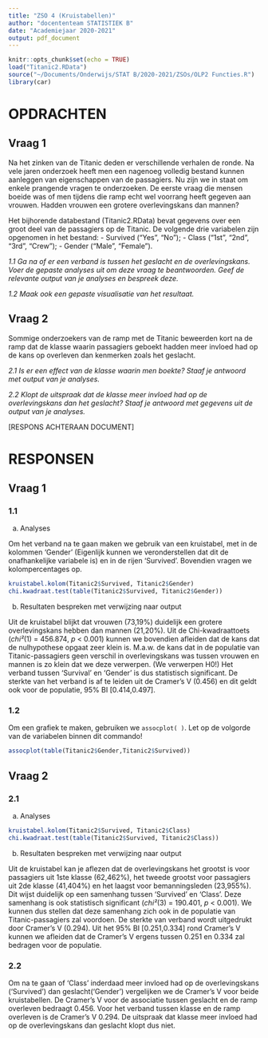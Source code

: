 ```yaml
---
title: "ZSO 4 (Kruistabellen)"
author: "docententeam STATISTIEK B"
date: "Academiejaar 2020-2021"
output: pdf_document
---
```


```r
knitr::opts_chunk$set(echo = TRUE)
load("Titanic2.RData")
source("~/Documents/Onderwijs/STAT B/2020-2021/ZSOs/OLP2 Functies.R")
library(car)
```

# OPDRACHTEN {-}

## Vraag 1 {-}

Na het zinken van de Titanic deden er verschillende verhalen de ronde. Na vele jaren onderzoek heeft men een nagenoeg volledig bestand kunnen aanleggen van eigenschappen van de passagiers. Nu zijn we in staat om enkele prangende vragen te onderzoeken. De eerste vraag die mensen boeide was of men tijdens die ramp echt wel voorrang heeft gegeven aan vrouwen. Hadden vrouwen een grotere overlevingskans dan mannen?

Het bijhorende databestand (Titanic2.RData) bevat gegevens over een groot deel van de passagiers op de Titanic. De volgende drie variabelen zijn opgenomen in het bestand:
- Survived (“Yes”, “No”);
- Class (“1st”, “2nd”, “3rd”, “Crew”);
- Gender (“Male”, “Female”).

*1.1	Ga na of er een verband is tussen het geslacht en de overlevingskans. Voer de gepaste analyses uit om deze vraag te beantwoorden. Geef de relevante output van je analyses en bespreek deze.*

*1.2	Maak ook een gepaste visualisatie van het resultaat.*

## Vraag 2 {-}

Sommige onderzoekers van de ramp met de Titanic beweerden kort na de ramp dat de klasse waarin passagiers geboekt hadden meer invloed had op de kans op overleven dan kenmerken zoals het geslacht.

*2.1	Is er een effect van de klasse waarin men boekte? Staaf je antwoord met output van je analyses.*

*2.2	Klopt de uitspraak dat de klasse meer invloed had op de overlevingskans dan het geslacht? Staaf je antwoord met gegevens uit de output van je analyses.*

[RESPONS ACHTERAAN DOCUMENT]
\newpage    

# RESPONSEN {-}

## Vraag 1 {-}

### 1.1 {-}

a) Analyses

Om het verband na te gaan maken we gebruik van een kruistabel, met in de kolommen ‘Gender’ (Eigenlijk kunnen we veronderstellen dat dit de onafhankelijke variabele is) en in de rijen ‘Survived’. Bovendien vragen we kolompercentages op.

```r
kruistabel.kolom(Titanic2$Survived, Titanic2$Gender)
chi.kwadraat.test(table(Titanic2$Survived, Titanic2$Gender))
```


b) Resultaten bespreken met verwijzing naar output

Uit de kruistabel blijkt dat vrouwen (73,19%) duidelijk een grotere overlevingskans hebben dan mannen (21,20%). Uit de Chi-kwadraattoets (*chi²*(1) = 456.874, *p* < 0.001) kunnen we bovendien afleiden dat de kans dat de nulhypothese opgaat zeer klein is. M.a.w. de kans dat in de populatie van Titanic-passagiers geen verschil in overlevingskans was tussen vrouwen en mannen is zo klein dat we deze verwerpen. (We verwerpen H0!) Het verband tussen ‘Survival’ en ‘Gender’ is dus statistisch significant. De sterkte van het verband is af te leiden uit de Cramer’s V (0.456) en dit geldt ook voor de populatie, 95% BI [0.414,0.497].

### 1.2 {-}

Om een grafiek te maken, gebruiken we `assocplot( )`. Let op de volgorde van de variabelen binnen dit commando!

```r
assocplot(table(Titanic2$Gender,Titanic2$Survived))
```
\newpage
## Vraag 2 {-}

### 2.1 {-}

a) Analyses

```r
kruistabel.kolom(Titanic2$Survived, Titanic2$Class)
chi.kwadraat.test(table(Titanic2$Survived, Titanic2$Class))
```

b) Resultaten bespreken met verwijzing naar output

Uit de kruistabel kan je aflezen dat de overlevingskans het grootst is voor passagiers uit 1ste klasse (62,462%), het tweede grootst voor passagiers uit 2de klasse (41,404%) en het laagst voor bemanningsleden (23,955%). Dit wijst duidelijk op een samenhang tussen ‘Survived’ en ‘Class’. Deze samenhang is ook statistisch significant (*chi²*(3) = 190.401, *p* < 0.001). We kunnen dus stellen dat deze samenhang zich ook in de populatie van Titanic-passagiers zal voordoen. De sterkte van verband wordt uitgedrukt door Cramer’s V (0.294). Uit het 95% BI [0.251,0.334] rond Cramer’s V kunnen we afleiden dat de Cramer’s V ergens tussen 0.251 en 0.334 zal bedragen voor de populatie.

### 2.2 {-}

Om na te gaan of ‘Class’ inderdaad meer invloed had op de overlevingskans (‘Survived’) dan geslacht(‘Gender’) vergelijken we de Cramer’s V voor beide kruistabellen. De Cramer’s V voor de associatie tussen geslacht en de ramp overleven bedraagt 0.456. Voor het verband tussen klasse en de ramp overleven is de Cramer’s V 0.294. De uitspraak dat klasse meer invloed had op de overlevingskans dan geslacht klopt dus niet. 
